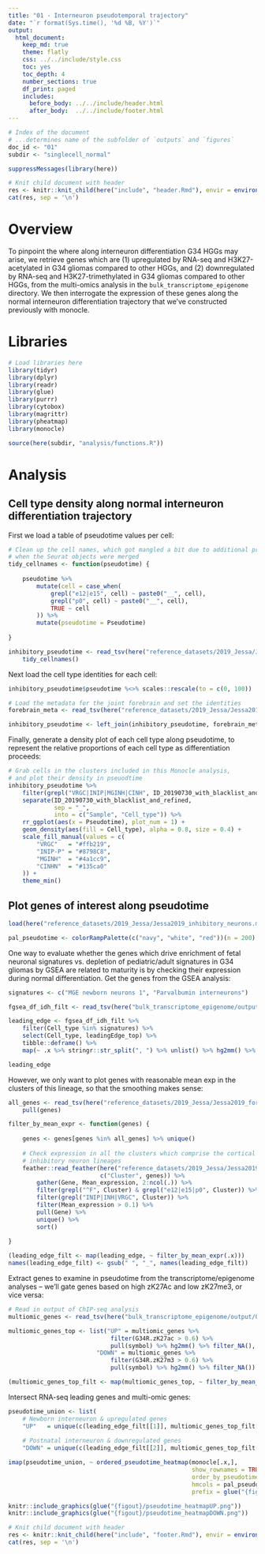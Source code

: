 ```yaml
---
title: "01 - Interneuron pseudotemporal trajectory"
date: "`r format(Sys.time(), '%d %B, %Y')`"
output:
  html_document:
    keep_md: true
    theme: flatly
    css: ../../include/style.css
    toc: yes
    toc_depth: 4
    number_sections: true
    df_print: paged
    includes:
      before_body: ../../include/header.html
      after_body:  ../../include/footer.html
---
```


<!-- FRONT MATTER, insert configuration info -->

```r

# Index of the document
# ...determines name of the subfolder of `outputs` and `figures`
doc_id <- "01"
subdir <- "singlecell_normal"

suppressMessages(library(here))

# Knit child document with header
res <- knitr::knit_child(here("include", "header.Rmd"), envir = environment(), quiet = TRUE)
cat(res, sep = '\n')

```

<!-- END OF FRONT MATTER -->


# Overview

To pinpoint the where along interneuron differentiation
G34 HGGs may arise, we retrieve genes which are (1) upregulated by RNA-seq and
H3K27-acetylated in G34 gliomas compared to other HGGs, and (2) downregulated
by RNA-seq and H3K27-trimethylated in G34 gliomas compared to other HGGs,
from the multi-omics analysis in the `bulk_transcriptome_epigenome` directory.
We then interrogate the expression of these genes along the normal interneuron
differentiation trajectory that we've constructed previously with monocle.


# Libraries

```r

# Load libraries here
library(tidyr)
library(dplyr)
library(readr)
library(glue)
library(purrr)
library(cytobox)
library(magrittr)
library(pheatmap)
library(monocle)

source(here(subdir, "analysis/functions.R"))

```


# Analysis

## Cell type density along normal interneuron differentiation trajectory

First we load a table of pseudotime values per cell:

```r

# Clean up the cell names, which got mangled a bit due to additional prefixes
# when the Seurat objects were merged
tidy_cellnames <- function(pseudotime) {
    
    pseudotime %>%
        mutate(cell = case_when(
            grepl("e12|e15", cell) ~ paste0("__", cell),
            grepl("p0", cell) ~ paste0("__", cell),
            TRUE ~ cell
        )) %>%
        mutate(pseudotime = Pseudotime)
    
}

inhibitory_pseudotime <- read_tsv(here("reference_datasets/2019_Jessa/Jessa2019_inhibitory_neurons_pseudotime.txt")) %>%
    tidy_cellnames()

```

Next load the cell type identities for each cell:

```r

inhibitory_pseudotime$pseudotime %<>% scales::rescale(to = c(0, 100))

# Load the metadata for the joint forebrain and set the identities
forebrain_meta <- read_tsv(here("reference_datasets/2019_Jessa/Jessa2019_joint_forebrain_metadata.tsv"))

inhibitory_pseudotime <- left_join(inhibitory_pseudotime, forebrain_meta, by = c("cell" = "Cell"))

```

Finally, generate a density plot of each cell type along pseudotime, to represent
the relative proportions of each cell type as differentiation proceeds:

```r

# Grab cells in the clusters included in this Monocle analysis,
# and plot their density in pseuodtime
inhibitory_pseudotime %>%
    filter(grepl("VRGC|INIP|MGINH|CINH", ID_20190730_with_blacklist_and_refined)) %>%
    separate(ID_20190730_with_blacklist_and_refined,
             sep = "_",
             into = c("Sample", "Cell_type")) %>%
    rr_ggplot(aes(x = Pseudotime), plot_num = 1) +
    geom_density(aes(fill = Cell_type), alpha = 0.8, size = 0.4) +
    scale_fill_manual(values = c(
        "VRGC"   = "#ffb219",
        "INIP-P" = "#8798C8",
        "MGINH"  = "#4a1cc9",
        "CINHN"  = "#135ca0"
    )) +
    theme_min()

```

## Plot genes of interest along pseudotime

```r

load(here("reference_datasets/2019_Jessa/Jessa2019_inhibitory_neurons.monocle.Rda"))

pal_pseudotime <- colorRampPalette(c("navy", "white", "red"))(n = 200)

```

One way to evaluate whether the genes which drive enrichment of fetal neuronal signatures
vs. depletion of pediatric/adult signatures in G34 gliomas by GSEA are related to maturity is by checking
their expression during normal differentiation. Get the genes from the GSEA analysis:

```r

signatures <- c("MGE newborn neurons 1", "Parvalbumin interneurons")

fgsea_df_idh_filt <- read_tsv(here("bulk_transcriptome_epigenome/output/02/fgsea_results_padj<0.01_IDH_top_le.tsv"))

leading_edge <- fgsea_df_idh_filt %>% 
    filter(Cell_type %in% signatures) %>% 
    select(Cell_type, leadingEdge_top) %>% 
    tibble::deframe() %>% 
    map(~ .x %>% stringr::str_split(", ") %>% unlist() %>% hg2mm() %>% filter_NA())

leading_edge

```

However, we only want to plot genes with reasonable mean exp in the clusters of
this lineage, so that the smoothing makes sense:

```r

all_genes <- read_tsv(here("reference_datasets/2019_Jessa/Jessa2019_forebrain_gene_names.tsv")) %>%
    pull(genes)

filter_by_mean_expr <- function(genes) {
    
    genes <- genes[genes %in% all_genes] %>% unique()
    
    # Check expression in all the clusters which comprise the cortical
    # inhibitory neuron lineages
    feather::read_feather(here("reference_datasets/2019_Jessa/Jessa2019_mean_expression.feather"),
                          c("Cluster", genes)) %>%
        gather(Gene, Mean_expression, 2:ncol(.)) %>%
        filter(grepl("^F", Cluster) & grepl("e12|e15|p0", Cluster)) %>%
        filter(grepl("INIP|INH|VRGC", Cluster)) %>%
        filter(Mean_expression > 0.1) %>%
        pull(Gene) %>%
        unique() %>%
        sort()
    
}

(leading_edge_filt <- map(leading_edge, ~ filter_by_mean_expr(.x)))
names(leading_edge_filt) <- gsub(" ", "_", names(leading_edge_filt))

```

Extract genes to examine in pseudotime from the transcriptome/epigenome analyses -- we'll
gate genes based on high zK27Ac and low zK27me3, or vice versa:

```r

# Read in output of ChIP-seq analysis
multiomic_genes <- read_tsv(here("bulk_transcriptome_epigenome/output/03/DGE_and_histone_marks.tsv"))

multiomic_genes_top <- list("UP" = multiomic_genes %>%
                             filter(G34R.zK27ac > 0.6) %>%
                             pull(symbol) %>% hg2mm() %>% filter_NA(),
                         "DOWN" = multiomic_genes %>%
                             filter(G34R.zK27m3 > 0.6) %>%
                             pull(symbol) %>% hg2mm() %>% filter_NA())

(multiomic_genes_top_filt <- map(multiomic_genes_top, ~ filter_by_mean_expr(.x)))

```


Intersect RNA-seq leading genes and multi-omic genes:

```r

pseudotime_union <- list(
    # Newborn interneuron & upregulated genes
    "UP"   = unique(c(leading_edge_filt[[1]], multiomic_genes_top_filt[[1]])),
                         
    # Postnatal interneuron & downregulated genes
    "DOWN" = unique(c(leading_edge_filt[[2]], multiomic_genes_top_filt[[2]])))

imap(pseudotime_union, ~ ordered_pseudotime_heatmap(monocle[.x,],
                                                    show_rownames = TRUE,
                                                    order_by_pseudotime = TRUE,
                                                    hmcols = pal_pseudotime,
                                                    prefix = glue("{figout}/pseudotime_heatmap{.y}")))

knitr::include_graphics(glue("{figout}/pseudotime_heatmapUP.png"))
knitr::include_graphics(glue("{figout}/pseudotime_heatmapDOWN.png"))

```


<!-- END MATTER, insert reproducibility info -->

```r

# Knit child document with header
res <- knitr::knit_child(here("include", "footer.Rmd"), envir = environment(), quiet = TRUE)
cat(res, sep = '\n')

```

<!-- END OF END MATTER -->
